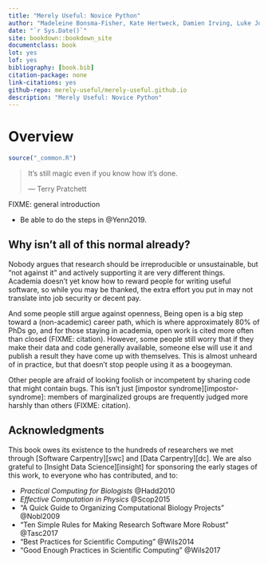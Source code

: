 ```yaml
---
title: "Merely Useful: Novice Python"
author: "Madeleine Bonsma-Fisher, Kate Hertweck, Damien Irving, Luke Johnston, Christina Koch, Sara Mahallati, Brandeis Marshall, Joel Ostblom, Elizabeth Wickes, Charlotte Wickham, and Greg Wilson"
date: "`r Sys.Date()`"
site: bookdown::bookdown_site
documentclass: book
lot: yes
lof: yes
bibliography: [book.bib]
citation-package: none
link-citations: yes
github-repo: merely-useful/merely-useful.github.io
description: "Merely Useful: Novice Python"
---
```


# Overview {#overview}

```r
source("_common.R")
```

> It's still magic even if you know how it's done.
>
> — Terry Pratchett

FIXME: general introduction

-   Be able to do the steps in @Yenn2019.

## Why isn't all of this normal already? {#overview-against}

Nobody argues that research should be irreproducible or unsustainable,
but "not against it" and actively supporting it are very different things.
Academia doesn't yet know how to reward people for writing useful software,
so while you may be thanked,
the extra effort you put in may not translate into job security or decent pay.

And some people still argue against openness,
Being open is a big step toward a (non-academic) career path,
which is where approximately 80% of PhDs go,
and for those staying in academia,
open work is cited more often than closed (FIXME: citation).
However,
some people still worry that if they make their data and code generally available,
someone else will use it and publish a result they have come up with themselves.
This is almost unheard of in practice,
but that doesn't stop people using it as a boogeyman.

Other people are afraid of looking foolish or incompetent by sharing code that might contain bugs.
This isn't just [impostor syndrome][impostor-syndrome]:
members of marginalized groups are frequently judged more harshly than others (FIXME: citation).

## Acknowledgments {#overview-ack}

This book owes its existence to
the hundreds of researchers we met through [Software Carpentry][swc] and [Data Carpentry][dc].
We are also grateful to [Insight Data Science][insight] for sponsoring the early stages of this work,
to everyone who has contributed,
and to:

-   *Practical Computing for Biologists* @Hadd2010
-   *Effective Computation in Physics* @Scop2015
-   "A Quick Guide to Organizing Computational Biology Projects" @Nobl2009
-   "Ten Simple Rules for Making Research Software More Robust" @Tasc2017
-   "Best Practices for Scientific Computing" @Wils2014
-   "Good Enough Practices in Scientific Computing" @Wils2017

